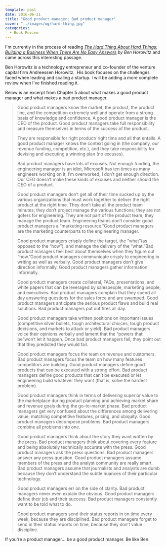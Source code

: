 ```yaml
---
template: post
date: 2016-06-21
title: "Good product manager; Bad product manager"
cover: "../images/og/hard-thing.jpg"
categories:
  - Book Review
---
```


I'm currently in the process of reading <em><a href="http://amzn.to/28QwPL8" target="_blank" title="Get it on Amazon">The Hard Thing About Hard Things: Building a Business When There Are No Easy Answers</a> by Ben Horowitz</em> and came across this interesting passage.

Ben Horowitz is a technology entrepreneur and co-founder of the venture capital firm Andreessen Horowitz.  His book focuses on the challenges faced when leading and scaling a startup. I will be adding a more complete review when I've finished reading it.

Below is an excerpt from Chapter 5 about what makes a good product manager and what makes a bad product manager.

<blockquote>
  <p>
    Good product managers know the market, the product, the product line, and the competition extremely well and operate from a strong basis of knowledge and confidence. A good product manager is the CEO of the product. Good product managers take full responsibility and measure themselves in terms of the success of the product.
  </p>
  <p>
    They are responsible for right product/ right time and all that entails. A good product manager knows the context going in (the company, our revenue funding, competition, etc.), and they take responsibility for devising and executing a winning plan (no excuses).
  </p>
  <p>
    Bad product managers have lots of excuses. Not enough funding, the engineering manager is an idiot, Microsoft has ten times as many engineers working on it, I’m overworked, I don’t get enough direction. Our CEO doesn’t make these kinds of excuses and neither should the CEO of a product.
  </p>
  <p>
    Good product managers don’t get all of their time sucked up by the various organizations that must work together to deliver the right product at the right time. They don’t take all the product team minutes; they don’t project manage the various functions; they are not gofers for engineering. They are not part of the product team; they manage the product team. Engineering teams don’t consider good product managers a “marketing resource.”Good product managers are the marketing counterparts to the engineering manager.
  </p>
  <p>
    Good product managers crisply define the target, the “what”(as opposed to the “how”), and manage the delivery of the “what.”Bad product managers feel best about themselves when they figure out “how.”Good product managers communicate crisply to engineering in writing as well as verbally. Good product managers don’t give direction informally. Good product managers gather information informally.
  </p>
  <p>
    Good product managers create collateral, FAQs, presentations, and white papers that can be leveraged by salespeople, marketing people, and executives. Bad product managers complain that they spend all day answering questions for the sales force and are swamped. Good product managers anticipate the serious product flaws and build real solutions. Bad product managers put out fires all day.
  </p>
  <p>
    Good product managers take written positions on important issues (competitive silver bullets, tough architectural choices, tough product decisions, and markets to attack or yield). Bad product managers voice their opinions verbally and lament that the “powers that be”won’t let it happen. Once bad product managers fail, they point out that they predicted they would fail.
  </p>
  <p>
    Good product managers focus the team on revenue and customers. Bad product managers focus the team on how many features competitors are building. Good product managers define good products that can be executed with a strong effort. Bad product managers define good products that can’t be executed or let engineering build whatever they want (that is, solve the hardest problem).
  </p>
  <p>
    Good product managers think in terms of delivering superior value to the marketplace during product planning and achieving market share and revenue goals during the go-to-market phase. Bad product managers get very confused about the differences among delivering value, matching competitive features, pricing, and ubiquity. Good product managers decompose problems. Bad product managers combine all problems into one.
  </p>
  <p>
    Good product managers think about the story they want written by the press. Bad product managers think about covering every feature and being absolutely technically accurate with the press. Good product managers ask the press questions. Bad product managers answer any press question. Good product managers assume members of the press and the analyst community are really smart. Bad product managers assume that journalists and analysts are dumb because they don’t understand the subtle nuances of their particular technology.
  </p>
  <p>
    Good product managers err on the side of clarity. Bad product managers never even explain the obvious. Good product managers define their job and their success. Bad product managers constantly want to be told what to do.
  </p>
  <p>
    Good product managers send their status reports in on time every week, because they are disciplined. Bad product managers forget to send in their status reports on time, because they don’t value discipline.
  </p>
</blockquote>

If you're a product manager... be a good product manager. Be like Ben.
